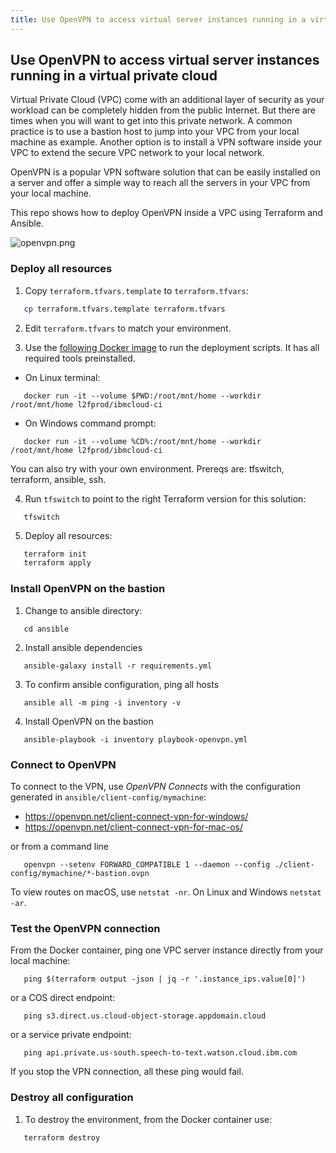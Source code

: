```yaml
---
title: Use OpenVPN to access virtual server instances running in a virtual private cloud
---
```



<PageDescription>


</PageDescription>

## **Use OpenVPN to access virtual server instances running in a virtual private cloud**

Virtual Private Cloud (VPC) come with an additional layer of security as your workload can be completely hidden from the public Internet. But there are times when you will want to get into this private network. A common practice is to use a bastion host to jump into your VPC from your local machine as example. Another option is to install a VPN software inside your VPC to extend the secure VPC network to your local network.

OpenVPN is a popular VPN software solution that can be easily installed on a server and offer a simple way to reach all the servers in your VPC from your local machine.

This repo shows how to deploy OpenVPN inside a VPC using Terraform and Ansible.

![openvpn.png](vpc-vsi.png) 
 
### **Deploy all resources**

1. Copy `terraform.tfvars.template` to `terraform.tfvars`:
```sh
   cp terraform.tfvars.template terraform.tfvars
```
2. Edit `terraform.tfvars` to match your environment.

3. Use the [following Docker image](https://github.com/l2fprod/ibmcloud-ci) to run the deployment scripts. It has all required tools preinstalled.

* On Linux terminal:
```
   docker run -it --volume $PWD:/root/mnt/home --workdir /root/mnt/home l2fprod/ibmcloud-ci
```

* On Windows command prompt:
```
   docker run -it --volume %CD%:/root/mnt/home --workdir /root/mnt/home l2fprod/ibmcloud-ci
```

You can also try with your own environment. Prereqs are: tfswitch, terraform, ansible, ssh.

4. Run `tfswitch` to point to the right Terraform version for this solution:
```
   tfswitch
```

5. Deploy all resources:

```sh
   terraform init
   terraform apply
```

### **Install OpenVPN on the bastion**

1. Change to ansible directory:

```
   cd ansible
```

2. Install ansible dependencies
```
   ansible-galaxy install -r requirements.yml
```

3. To confirm ansible configuration, ping all hosts
```
   ansible all -m ping -i inventory -v
```

4. Install OpenVPN on the bastion
```
   ansible-playbook -i inventory playbook-openvpn.yml
```

### **Connect to OpenVPN**

To connect to the VPN, use _OpenVPN Connects_ with the configuration generated in `ansible/client-config/mymachine`:
- https://openvpn.net/client-connect-vpn-for-windows/
- https://openvpn.net/client-connect-vpn-for-mac-os/

or from a command line
```
   openvpn --setenv FORWARD_COMPATIBLE 1 --daemon --config ./client-config/mymachine/*-bastion.ovpn
```

To view routes on macOS, use `netstat -nr`. On Linux and Windows `netstat -ar`.

### **Test the OpenVPN connection**

From the Docker container, ping one VPC server instance directly from your local machine:
```
   ping $(terraform output -json | jq -r '.instance_ips.value[0]')
```

or a COS direct endpoint:
```
   ping s3.direct.us.cloud-object-storage.appdomain.cloud
```

or a service private endpoint:
```
   ping api.private.us-south.speech-to-text.watson.cloud.ibm.com
```

If you stop the VPN connection, all these ping would fail.

### **Destroy all configuration**

1. To destroy the environment, from the Docker container use:
```sh
   terraform destroy
```
